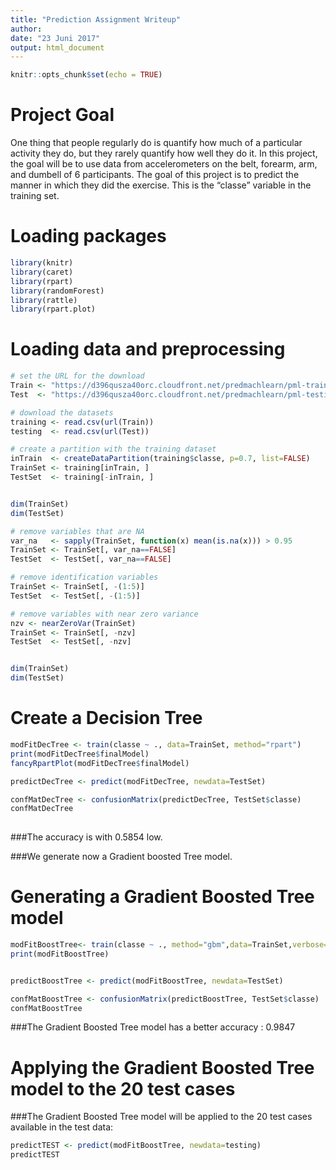 ---
title: "Prediction Assignment Writeup"
author: 
date: "23 Juni 2017"
output: html_document
---

```{r setup, include=FALSE}
knitr::opts_chunk$set(echo = TRUE)
```

# Project Goal

One thing that people regularly do is quantify how much of a particular activity they do, but they rarely quantify how well they do it. In this project, the goal will be to use data from accelerometers on the belt, forearm, arm, and dumbell of 6 participants.
The goal of this project is to predict the manner in which they did the exercise. This is the "classe" variable in the training set. 

# Loading packages
```{r}
library(knitr)
library(caret)
library(rpart)
library(randomForest)
library(rattle)
library(rpart.plot)


```

# Loading data and preprocessing

```{r}
# set the URL for the download
Train <- "https://d396qusza40orc.cloudfront.net/predmachlearn/pml-training.csv"
Test  <- "https://d396qusza40orc.cloudfront.net/predmachlearn/pml-testing.csv"

# download the datasets
training <- read.csv(url(Train))
testing  <- read.csv(url(Test))

# create a partition with the training dataset 
inTrain  <- createDataPartition(training$classe, p=0.7, list=FALSE)
TrainSet <- training[inTrain, ]
TestSet  <- training[-inTrain, ]


dim(TrainSet)
dim(TestSet)

# remove variables that are NA
var_na   <- sapply(TrainSet, function(x) mean(is.na(x))) > 0.95
TrainSet <- TrainSet[, var_na==FALSE]
TestSet  <- TestSet[, var_na==FALSE]

# remove identification variables
TrainSet <- TrainSet[, -(1:5)]
TestSet  <- TestSet[, -(1:5)]

# remove variables with near zero variance
nzv <- nearZeroVar(TrainSet)
TrainSet <- TrainSet[, -nzv]
TestSet  <- TestSet[, -nzv]


dim(TrainSet)
dim(TestSet)


```
# Create a Decision Tree

```{r}

modFitDecTree <- train(classe ~ ., data=TrainSet, method="rpart")
print(modFitDecTree$finalModel)
fancyRpartPlot(modFitDecTree$finalModel)

predictDecTree <- predict(modFitDecTree, newdata=TestSet)

confMatDecTree <- confusionMatrix(predictDecTree, TestSet$classe)
confMatDecTree
    
```
###The accuracy is with 0.5854 low.

###We generate now a Gradient boosted Tree model.

# Generating a Gradient Boosted Tree model

```{r}

modFitBoostTree<- train(classe ~ ., method="gbm",data=TrainSet,verbose=FALSE)
print(modFitBoostTree)


predictBoostTree <- predict(modFitBoostTree, newdata=TestSet)

confMatBoostTree <- confusionMatrix(predictBoostTree, TestSet$classe)
confMatBoostTree

```

###The Gradient Boosted Tree model has a better accuracy : 0.9847

# Applying the Gradient Boosted Tree model to the 20 test cases

###The Gradient Boosted Tree model will be applied to the 20 test cases available in the test data: 
```{r}

predictTEST <- predict(modFitBoostTree, newdata=testing)
predictTEST
```
